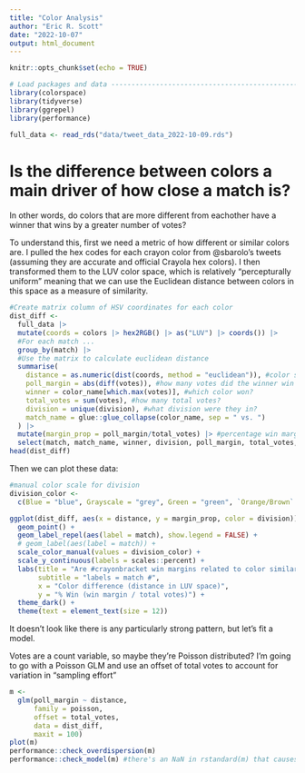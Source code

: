```yaml
---
title: "Color Analysis"
author: "Eric R. Scott"
date: "2022-10-07"
output: html_document
---
```


```r
knitr::opts_chunk$set(echo = TRUE)
```

```r
# Load packages and data --------------------------------------------------
library(colorspace)
library(tidyverse)
library(ggrepel)
library(performance)

full_data <- read_rds("data/tweet_data_2022-10-09.rds")
```

# Is the difference between colors a main driver of how close a match is?

In other words, do colors that are more different from eachother have a winner that wins by a greater number of votes?

To understand this, first we need a metric of how different or similar colors are.  I pulled the hex codes for each crayon color from @sbarolo's tweets (assuming they are accurate and official Crayola hex colors).  I then transformed them to the LUV color space, which is relatively "percepturally uniform" meaning that we can use the Euclidean distance between colors in this space as a measure of similarity.

```r
#Create matrix column of HSV coordinates for each color
dist_diff <- 
  full_data |>
  mutate(coords = colors |> hex2RGB() |> as("LUV") |> coords()) |> 
  #For each match ...
  group_by(match) |> 
  #Use the matrix to calculate euclidean distance
  summarise(
    distance = as.numeric(dist(coords, method = "euclidean")), #color similarity
    poll_margin = abs(diff(votes)), #how many votes did the winner win by?
    winner = color_name[which.max(votes)], #which color won?
    total_votes = sum(votes), #how many total votes?
    division = unique(division), #what division were they in?
    match_name = glue::glue_collapse(color_name, sep = " vs. ")
  ) |> 
  mutate(margin_prop = poll_margin/total_votes) |> #percentage win margin
  select(match, match_name, winner, division, poll_margin, total_votes, margin_prop, distance)
head(dist_diff)
```

Then we can plot these data:

```r
#manual color scale for division
division_color <- 
  c(Blue = "blue", Grayscale = "grey", Green = "green", `Orange/Brown` = "brown", Pink = "pink", Purple = "purple", Red = "red", Yellow = "goldenrod")

ggplot(dist_diff, aes(x = distance, y = margin_prop, color = division)) + 
  geom_point() +
  geom_label_repel(aes(label = match), show.legend = FALSE) +
  # geom_label(aes(label = match)) +
  scale_color_manual(values = division_color) +
  scale_y_continuous(labels = scales::percent) +
  labs(title = "Are #crayonbracket win margins related to color similarity?",
       subtitle = "labels = match #",
       x = "Color difference (distance in LUV space)",
       y = "% Win (win margin / total votes)") +
  theme_dark() +
  theme(text = element_text(size = 12))
```

It doesn't look like there is any particularly strong pattern, but let's fit a model.

Votes are a count variable, so maybe they're Poisson distributed?  I'm going to go with a Poisson GLM and use an offset of total votes to account for variation in "sampling effort"

```r
m <- 
  glm(poll_margin ~ distance,
      family = poisson,
      offset = total_votes,
      data = dist_diff,
      maxit = 100)
plot(m)
performance::check_overdispersion(m)
performance::check_model(m) #there's an NaN in rstandard(m) that causes this to error
```



